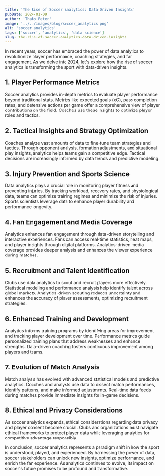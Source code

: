 ```yaml
---
title: 'The Rise of Soccer Analytics: Data-Driven Insights'
pubDate: 2024-01-09
author: 'Thabo Peter'
image: '../../images/blog/soccer_analytics.png'
alt: 'soccer analytics'
tags: ['soccer', 'analytics', 'data science']
slug: the-rise-of-soccer-analytics-data-driven-insights
---
```


In recent years, soccer has embraced the power of data analytics to revolutionize player performance, coaching strategies, and fan engagement. As we delve into 2024, let's explore how the rise of soccer analytics is transforming the sport with data-driven insights.

## **1. Player Performance Metrics**

Soccer analytics provides in-depth metrics to evaluate player performance beyond traditional stats. Metrics like expected goals (xG), pass completion rates, and defensive actions per game offer a comprehensive view of player contributions on the field. Coaches use these insights to optimize player roles and tactics.

## **2. Tactical Insights and Strategy Optimization**

Coaches analyze vast amounts of data to fine-tune team strategies and tactics. Through opponent analysis, formation adjustments, and situational play insights, analytics helps teams gain a competitive edge. Tactical decisions are increasingly informed by data trends and predictive modeling.

## **3. Injury Prevention and Sports Science**

Data analytics plays a crucial role in monitoring player fitness and preventing injuries. By tracking workload, recovery rates, and physiological data, teams can optimize training regimes and minimize the risk of injuries. Sports scientists leverage data to enhance player durability and performance longevity.

## **4. Fan Engagement and Media Coverage**

Analytics enhances fan engagement through data-driven storytelling and interactive experiences. Fans can access real-time statistics, heat maps, and player insights through digital platforms. Analytics-driven media coverage provides deeper analysis and enhances the viewer experience during matches.

## **5. Recruitment and Talent Identification**

Clubs use data analytics to scout and recruit players more effectively. Statistical modeling and performance analysis help identify talent across global markets. Analytics-driven scouting reduces uncertainty and enhances the accuracy of player assessments, optimizing recruitment strategies.

## **6. Enhanced Training and Development**

Analytics informs training programs by identifying areas for improvement and tracking player development over time. Performance metrics guide personalized training plans that address weaknesses and enhance strengths. Data-driven coaching fosters continuous improvement among players and teams.

## **7. Evolution of Match Analysis**

Match analysis has evolved with advanced statistical models and predictive analytics. Coaches and analysts use data to dissect match performances, identify patterns, and make informed adjustments. Real-time data feeds during matches provide immediate insights for in-game decisions.

## **8. Ethical and Privacy Considerations**

As soccer analytics expands, ethical considerations regarding data privacy and player consent become crucial. Clubs and organizations must navigate ethical frameworks to protect player data while leveraging analytics for competitive advantage responsibly.

In conclusion, soccer analytics represents a paradigm shift in how the sport is understood, played, and experienced. By harnessing the power of data, soccer stakeholders can unlock new insights, optimize performance, and enrich the fan experience. As analytics continues to evolve, its impact on soccer's future promises to be profound and transformative.
